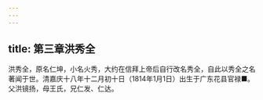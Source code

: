 ```yaml
---
---
---
```

title: 第三章洪秀全
---



洪秀全，原名仁坤，小名火秀，大约在信拜上帝后自行改名秀全，自此以秀全之名著闻于世。清嘉庆十八年十二月初十日（1814年1月1日）出生于广东花县官禄■。父洪镜扬，母王氏，兄仁发、仁达。